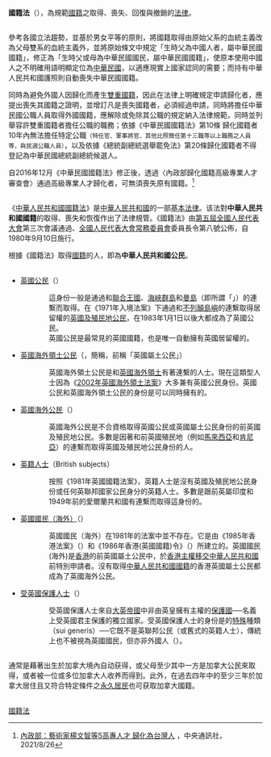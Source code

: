 {{not|国际法}}
'''國籍法'''（{{lang-en|Nationality law}}），為規範[[國籍|國籍]]之取得、喪失、回復與撤銷的[[法律|法律]]。

== {{ROC}} ==
{{main|中華民國國民|l1=中華民國國籍法}}
{{wikisource|国籍法 (中华民国)}}
參考各國立法趨勢，並基於男女平等的原則，將國籍取得由原始父系的血統主義改為父母雙系的血統主義外，並將原始條文中規定「生時父為中國人者，屬中華民國國籍」，修正為「生時父或母為中華民國國民，屬中華民國國籍」，使原本使用中國人之不明確用語明顯定位為[[中華民國|中華民國]]，以適應現實上國家認同的需要；而持有中華人民共和國護照則自動喪失中華民國國籍。

同時為避免外國人因歸化而產生[[雙重國籍|雙重國籍]]，因此在法律上明確規定申請歸化者，應提出喪失其國籍之證明，並增訂凡是喪失國籍者，必須經過申請，同時將擔任中華民國公職人員取得外國國籍，應解除或免除其公職的規定納入法律規範，同時並列舉容許雙重國籍者擔任公職的職務；依據《中華民國國籍法》第10條 歸化國籍者10年內無法擔任特定公職<small>（特任官、軍事將官、其他比照簡任第十三職等以上職務之人員等，與民選公職人員）</small>，以及依據《總統副總統選舉罷免法》第20條歸化國籍者不得登記為中華民國總統副總統候選人。

自2016年12月《中華民國國籍法》修正後，透過〈內政部歸化國籍高級專業人才審查會〉通過高級專業人才歸化者，可無須喪失原有國籍。<ref>[https://www.cna.com.tw/news/aipl/202108260128.aspx 內政部：藝術家楊文智等5高專人才 歸化為台灣人] {{Wayback|url=https://www.cna.com.tw/news/aipl/202108260128.aspx |date=20210827085740 }}，中央通訊社，2021/8/26</ref>

== {{PRC}} ==
{{main|中華人民共和國國籍法}}
{{wikisource|中華人民共和國國籍法}}
《[[中華人民共和國國籍法|中華人民共和國國籍法]]》是[[中華人民共和國|中華人民共和國]]的一部[[:分类:中华人民共和国基本法律|基本法律]]。该法對'''中華人民共和國國籍'''的取得、喪失和恢復作出了法律規管。《國籍法》由[[第五屆全國人民代表大會|第五屆全國人民代表大會]]第三次會議通過、[[全國人民代表大會常務委員會|全國人民代表大會常務委員會]]委員長令第八號公佈，自1980年9月10日施行。

根據《國籍法》取得[[國籍|國籍]]的人，即為'''中華人民共和國公民'''。

== {{UK}} ==
{{main|英國國籍法}}
* [[英國公民|英國公民]]（{{lang|en|British Citizen}}）
::這身份一般是通過和[[聯合王國|聯合王國]]、[[海峽群島|海峽群島]]和[[曼島|曼島]]（即所謂「{{lang|en|United Kingdom and Islands}}」）的連繫而取得。在《1971年入境法案》下通過和[[不列顛島嶼|不列顛島嶼]]的連繫取得居留權的[[英國及殖民地公民|英國及殖民地公民]]，在1983年1月1日以後大都成為了英國公民。
::英國公民是最常見的英國國籍，也是唯一自動擁有英國居留權的。
* [[英國海外領土公民|英國海外領土公民]]（{{lang|en|British Overseas Territories citizens}}，簡稱{{lang|en|BOTC}}，前稱「英國屬土公民」{{lang|en|British Dependent Territories citizenship, BDTC}}）
::英國海外領土公民是和[[英國海外領土|英國海外領土]]有著連繫的人士。現在這類型人士因為《[[2002年英國海外領土法案|2002年英國海外領土法案]]》大多兼有英國公民身份。英國公民和英國海外領土公民的身份是可以同時擁有的。
* [[英國海外公民|英國海外公民]]（{{lang|en|British Overseas citizens, BOC}}）
::英國海外公民是不合資格取得英國公民或英國屬土公民身份的前英國及殖民地公民。多數是因著和前英國殖民地（例如[[馬來西亞|馬來西亞]]和[[肯尼亞|肯尼亞]]）的連繫而取得英國及殖民地公民身份的人。
* [[英籍人士|英籍人士]]（British subjects）
::按照《1981年英國國籍法案》，英籍人士是沒有英國及殖民地公民身份或任何英聯邦國家公民身分的英籍人士。多數是跟前英屬印度和1949年前的愛爾蘭共和國有連繫而取得這身份的。
* [[英國國民（海外）|英國國民（海外）]]（{{lang|en|British Nationals (Overseas), BNO}}）
::英國國民（海外）在1981年的法案中並不存在。它是由《1985年香港法案》（{{lang|en|Hong Kong Act 1985}}）和《1986年香港(英國國籍)令》（{{lang|en|Hong Kong (British Nationality) Order 1986}}）所建立的。英國國民(海外)是[[香港|香港]]的前英國屬土公民中，於[[香港主權移交|香港主權移交]][[中華人民共和國|中華人民共和國]]前特別申請者。沒有取得[[中華人民共和國國籍法|中華人民共和國國籍]]的香港英國屬土公民都成為了英國海外公民。
* [[受英國保護人士|受英國保護人士]]（{{lang|en|British protected persons, BPP}}）
::受英國保護人士來自[[大英帝國|大英帝國]]中非由英皇擁有主權的[[保護國|保護國]]──名義上受英國君主保護的獨立國家。受英國保護人士的身份是的[[特殊|特殊]]種類（sui generis）──它既不是英聯邦公民（或舊式的英籍人士），傳統上也不被視為英國國民，但亦非外國人（{{lang|en|alien}}）。

== {{CAN}} ==
{{main|加拿大國籍法}}
通常是藉著出生於加拿大境內自动获得，或父母至少其中一方是加拿大公民來取得，或者被一位或多位加拿大人收养而得到。此外，在過去四年中的至少三年於加拿大居住且又符合特定條件之[[加拿大永久居民|永久居民]]也可获取加拿大國籍。

== {{USA}} ==
{{main|美国公民|l1=美国国籍法}}

== {{POR}} ==
{{main|葡萄牙國籍法}}

== {{NZL}} ==
{{main|紐西蘭國籍法}}

== {{SGP}} ==
{{main|新加坡國籍法}}

== {{MAL}} ==
{{main|马来西亚国籍法}}

{{Authority control}}
{{國籍、國籍法與公民}}
[[Category:國籍法|]]